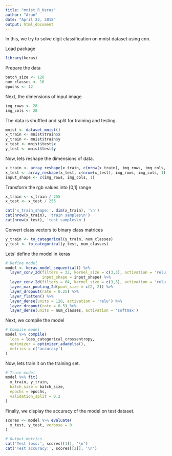 ```yaml
---
title: "mnist_R_Keras"
author: "Arun"
date: "April 22, 2018"
output: html_document
---
```


In this, we try to solve digit classification on mnist dataset using cnn.

Load package
```r

library(keras)

```

Prepare the data

```r

batch_size <- 128
num_classes <- 10
epochs <- 12
```

Next, the dimensions of input image.
```r
img_rows <- 28
img_cols <- 28
```

The data is shuffled and split for training and testing.
```r
mnist <- dataset_mnist()
x_train <- mnist$train$x
y_train <- mnist$train$y
x_test <- mnist$test$x
y_test <- mnist$test$y
```

Now, lets reshape the dimensions of data.
```r
x_train <- array_reshape(x_train, c(nrow(x_train), img_rows, img_cols, 1))
x_test <- array_reshape(x_test, c(nrow(x_test), img_rows, img_cols, 1))
input_shape <- c(img_rows, img_cols, 1)
```

Transform the rgb values into [0,1] range
```r
x_train <- x_train / 255
x_test <- x_test / 255

cat('x_train_shape:', dim(x_train), '\n')
cat(nrow(x_train), 'train samples\n')
cat(nrow(x_test), 'test samples\n')

```

Convert class vectors to binary class matrices
```r
y_train <- to_categorical(y_train, num_classes)
y_test <- to_categorical(y_test, num_classes)
```

Lets' define the model in keras

```r
# Define model
model <- keras_model_sequential() %>%
  layer_conv_2d(filters = 32, kernel_size = c(3,3), activation = 'relu',
                input_shape = input_shape) %>% 
  layer_conv_2d(filters = 64, kernel_size = c(3,3), activation = 'relu') %>% 
  layer_max_pooling_2d(pool_size = c(2, 2)) %>% 
  layer_dropout(rate = 0.25) %>% 
  layer_flatten() %>% 
  layer_dense(units = 128, activation = 'relu') %>% 
  layer_dropout(rate = 0.5) %>% 
  layer_dense(units = num_classes, activation = 'softmax')

```

Next, we compile the model
```r
# Compile model
model %>% compile(
  loss = loss_categorical_crossentropy,
  optimizer = optimizer_adadelta(),
  metrics = c('accuracy')
)

```

Now, lets train it on the training set.
```r
# Train model
model %>% fit(
  x_train, y_train,
  batch_size = batch_size,
  epochs = epochs,
  validation_split = 0.2
)

```

Finally, we display the accuracy of the model on test dataset.
```r
scores <- model %>% evaluate(
  x_test, y_test, verbose = 0
)

# Output metrics
cat('Test loss:', scores[[1]], '\n')
cat('Test accuracy:', scores[[2]], '\n')
```


